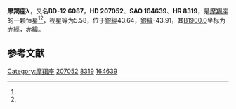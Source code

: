 {{Starbox begin
| name = 摩羯座λ
}}
{{Starbox observe
| epoch = [[J2000.0|J2000.0]]
| constell = [[摩羯座|摩羯座]]<ref name=SIMBAD>{{cite web
 | url=http://simbad.u-strasbg.fr/simbad/sim-id?Ident=HR+8319
 | title=Pulsating variable Star
 | publisher=Centre de Données astronomiques de Strasbourg
 | work=SIMBAD
 | accessdate=2012-07-13
 | archive-date=2019-09-19
 | archive-url=https://web.archive.org/web/20190919144914/http://simbad.u-strasbg.fr/simbad/sim-id?Ident=HR+8319
 | dead-url=no
 }}</ref><ref name=DATA>{{cite web
 | url=http://vizier.u-strasbg.fr/viz-bin/VizieR-5?-out.add=.&-source=5050&-corr=PK=HR&-out.max=9999&HR=8319
 | title=VizieR Detailed Page
 | accessdate=2012-07-13
 | archive-date=2016-03-05
 | archive-url=https://web.archive.org/web/20160305083121/http://vizier.u-strasbg.fr/viz-bin/VizieR-5?-out.add=.&-source=5050&-corr=PK=HR&-out.max=9999&HR=8319
 | dead-url=no
 }}</ref>
| 星官 = 
| ra = {{RA|21|46|32.1}}<ref name=SIMBAD /><ref name=DATA />
| dec = {{DEC|-11|21|57}}<ref name=SIMBAD /><ref name=DATA />
| appmag_v = 5.58<ref name=SIMBAD /><ref name=DATA />
}}
{{Starbox character
| class = A1V<ref name=SIMBAD /><ref name=DATA />
| b-v = -0.01<ref name=SIMBAD /><ref name=DATA />
| u-b = -0.05<ref name=SIMBAD /><ref name=DATA />
| r-i = <ref name=SIMBAD /><ref name=DATA />
| variable = 
}}
{{Starbox astrometry
| radial_v = -0.05
| prop_mo_ra = 1
| parallax = 0.015
| p_error = 
}}
{{Starbox catalog
| names =BD-12 6087，[[SAO星表|SAO]] 164639，[[HD星表|HD]] 207052，[[HR星表|HR]] 8319}}
{{Starbox reference |Simbad=HR+8319}}
{{Starbox end}}

'''摩羯座λ'''，又名'''BD-12 6087'''，'''HD 207052'''、'''SAO 164639'''、'''HR 8319'''，是[[摩羯座|摩羯座]]的一颗恒星<ref name=SIMBAD /><ref name=DATA />，视星等为5.58，位于[[銀道座標系|銀經]]43.64，[[銀道座標系|銀緯]]-43.91，其[[B1900.0|B1900.0]]坐标为赤經{{RA|21|41|9.1}}，赤緯{{DEC|-11|-43.91|38}}。

== 参考文献 ==
{{reflist}}

{{star-stub}}

{{摩羯座恒星}}
{{星官|天垒城|13|2}}
[[Category:摩羯座|Category:摩羯座]]
[[Category:HD和HDE天體|207052]]
[[Category:HR天體|8319]]
[[Category:SAO天體|164639]]